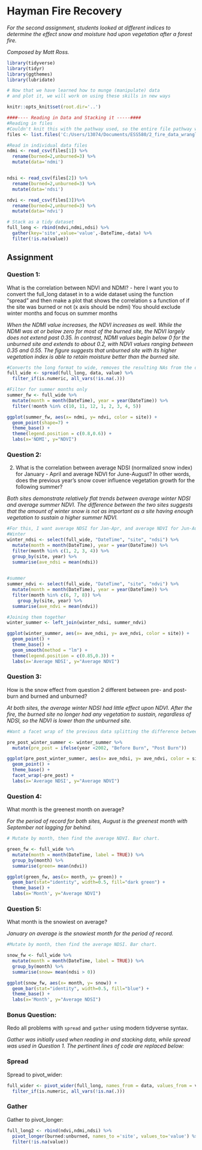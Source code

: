 # Hayman Fire Recovery

*For the second assignment, students looked at different indices to determine the effect snow and moisture had upon vegetation after a forest fire.* 
 
*Composed by Matt Ross.* 
 
```r
library(tidyverse)
library(tidyr)
library(ggthemes)
library(lubridate)

# Now that we have learned how to munge (manipulate) data
# and plot it, we will work on using these skills in new ways

knitr::opts_knit$set(root.dir='..')
```


```r
####---- Reading in Data and Stacking it -----####
#Reading in files
#Couldn't knit this with the pathway used, so the entire file pathway was used.
files <- list.files('C:/Users/13074/Documents/ESS580/2_fire_data_wrangle/data',full.names=T)

#Read in individual data files
ndmi <- read_csv(files[1]) %>% 
  rename(burned=2,unburned=3) %>%
  mutate(data='ndmi')


ndsi <- read_csv(files[2]) %>% 
  rename(burned=2,unburned=3) %>%
  mutate(data='ndsi')

ndvi <- read_csv(files[3])%>% 
  rename(burned=2,unburned=3) %>%
  mutate(data='ndvi')

# Stack as a tidy dataset
full_long <- rbind(ndvi,ndmi,ndsi) %>%
  gather(key='site',value='value',-DateTime,-data) %>%
  filter(!is.na(value))

```

## Assignment 

### Question 1: 

What is the correlation between NDVI and NDMI? - here I want you to
convert the full_long dataset in to a wide dataset using the 
function "spread" and then make a plot that shows the correlation s a
function of if the site was burned or not (x axis should be ndmi)
You should exclude winter months and focus on summer months

*When the NDMI value increases, the NDVI increases as well. While the NDMI was at or below zero for most of the burned site, the NDVI largely does not extend past 0.35. In contrast, NDMI values begin below 0 for the unburned site and extends to about 0.2, with NDVI values ranging between 0.35 and 0.55. The figure suggests that unburned site with its higher vegetation index is able to retain moisture better than the burned site.*   

```r

#Converts the long format to wide, removes the resulting NAs from the df. 
full_wide <- spread(full_long, data, value) %>%
  filter_if(is.numeric, all_vars(!is.na(.)))

#Filter for summer months only
summer_fw <- full_wide %>% 
  mutate(month = month(DateTime), year = year(DateTime)) %>% 
  filter(!month %in% c(10, 11, 12, 1, 2, 3, 4, 5))

ggplot(summer_fw, aes(x= ndmi, y= ndvi, color = site)) +
  geom_point(shape=7) +
  theme_base() +
  theme(legend.position = c(0.8,0.6)) +
  labs(x='NDMI', y="NDVI")

```

### Question 2: 

2) What is the correlation between average NDSI (normalized
 snow index) for January - April and average NDVI for June-August?
In other words, does the previous year's snow cover influence vegetation
 growth for the following summer?

*Both sites demonstrate relatively flat trends between average winter NDSI and average summer NDVI. The difference between the two sites suggests that the amount of winter snow is not as important as a site having enough vegetation to sustain a higher summer NDVI.* 

```r

#For this, I want average NDSI for Jan-Apr, and average NDVI for Jun-Aug
#Winter
winter_ndsi <- select(full_wide, "DateTime", "site", "ndsi") %>% 
  mutate(month = month(DateTime), year = year(DateTime)) %>% 
  filter(month %in% c(1, 2, 3, 4)) %>% 
  group_by(site, year) %>% 
  summarise(ave_ndsi = mean(ndsi))
  

#summer
summer_ndvi <- select(full_wide, "DateTime", "site", "ndvi") %>% 
  mutate(month = month(DateTime), year = year(DateTime)) %>% 
  filter(month %in% c(6, 7, 8)) %>%
    group_by(site, year) %>% 
  summarise(ave_ndvi = mean(ndvi))

#Joining them together
winter_summer <- left_join(winter_ndsi, summer_ndvi)

ggplot(winter_summer, aes(x= ave_ndsi, y= ave_ndvi, color = site)) +
  geom_point() +
  theme_base() +
  geom_smooth(method = "lm") +
  theme(legend.position = c(0.85,0.3)) +
  labs(x='Average NDSI', y="Average NDVI")

```

### Question 3:

How is the snow effect from question 2 different between pre- and post-burn
and burned and unburned? 

*At both sites, the average winter NDSI had little effect upon NDVI. After the fire, the burned site no longer had any vegetation to sustain, regardless of NDSI, so the NDVI is lower than the unburned site.*

```r

#Want a facet wrap of the previous data splitting the difference between pre/post fire

pre_post_winter_summer <- winter_summer %>% 
  mutate(pre_post = ifelse(year <2002, "Before Burn", "Post Burn"))

ggplot(pre_post_winter_summer, aes(x= ave_ndsi, y= ave_ndvi, color = site)) +
  geom_point() +
  theme_base() +
  facet_wrap(~pre_post) +
  labs(x='Average NDSI', y="Average NDVI")

```

### Question 4:

What month is the greenest month on average? 

*For the period of record for both sites, August is the greenest month with September not lagging far behind.*

```r

# Mutate by month, then find the average NDVI. Bar chart. 

green_fw <- full_wide %>% 
  mutate(month = month(DateTime, label = TRUE)) %>% 
  group_by(month) %>% 
  summarise(green= mean(ndvi))

ggplot(green_fw, aes(x= month, y= green)) +
  geom_bar(stat="identity", width=0.5, fill="dark green") +
  theme_base() +
  labs(x='Month', y="Average NDVI")

```

### Question 5: 

What month is the snowiest on average?

*January on average is the snowiest month for the period of record.*

```r

#Mutate by month, then find the average NDSI. Bar chart. 

snow_fw <- full_wide %>% 
  mutate(month = month(DateTime, label = TRUE)) %>% 
  group_by(month) %>% 
  summarise(snow= mean(ndsi > 0))

ggplot(snow_fw, aes(x= month, y= snow)) +
  geom_bar(stat="identity", width=0.5, fill="blue") +
  theme_base() +
  labs(x='Month', y="Average NDSI")

```

### Bonus Question: 
Redo all problems with `spread` and `gather` using modern tidyverse syntax. 

*Gather was initially used when reading in and stacking data, while spread was used in Question 1. The pertinent lines of code are replaced below:*

### Spread

Spread to pivot_wider:

```r

full_wider <- pivot_wider(full_long, names_from = data, values_from = value) %>%
  filter_if(is.numeric, all_vars(!is.na(.)))

```


### Gather 

Gather to pivot_longer: 

```r

full_long2 <- rbind(ndvi,ndmi,ndsi) %>%
  pivot_longer(burned:unburned, names_to ='site', values_to='value') %>%
  filter(!is.na(value))

```



